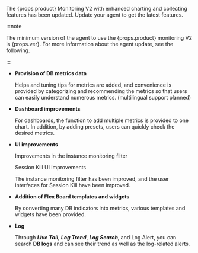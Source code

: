 <p> The {props.product} Monitoring V2 with enhanced charting and collecting features has been updated. Update your agent to get the latest features.</p>

:::note

<p>The minimum version of the agent to use the {props.product} monitoring V2 is {props.ver}. For more information about the agent update, see <Link to='agent-manage'>the following</Link>.</p>

:::

- **Provision of DB metrics data**

  <InDoc product="postgresql,mysql,redis,mongodb">

  <ProdImg img='new-feature-01.png'/>

  </InDoc>

  Helps and tuning tips for metrics are added, and convenience is provided by categorizing and recommending the metrics so that users can easily understand numerous metrics. (multilingual support planned)

- **Dashboard improvements**

  <InDoc product="postgresql,mysql,redis,mongodb">

  <ProdImg img='new-feature-02.png'/>

  </InDoc>

  For dashboards, the function to add multiple metrics is provided to one chart. In addition, by adding presets, users can quickly check the desired metrics.

- **UI improvements**

  Improvements in the instance monitoring filter

  <InDoc product="postgresql,mysql,redis,mongodb">

  <ProdImg img='new-feature-03.png'/>

  </InDoc>

  <InDoc product="postgresql,mysql">

  Session Kill UI improvements

  <ProdImg img='new-feature-04.png'/>

  The instance monitoring filter has been improved, and the user interfaces for Session Kill have been improved.

  </InDoc>

<InDoc product="postgresql,mysql">

- **Addition of Flex Board templates and widgets**

  <ProdImg img='new-feature-05.png'/>

  By converting many DB indicators into metrics, various templates and widgets have been provided.

</InDoc>

- **Log**

  <InDoc product="postgresql,mysql,redis,mongodb">

  <ImgLang img='new-feature-06.png'/>

  </InDoc>

  Through **_Live Tail_**, **_Log Trend_**, **_Log Search_**, and Log Alert, you can search **DB logs** and can see their trend as well as the log-related alerts.

